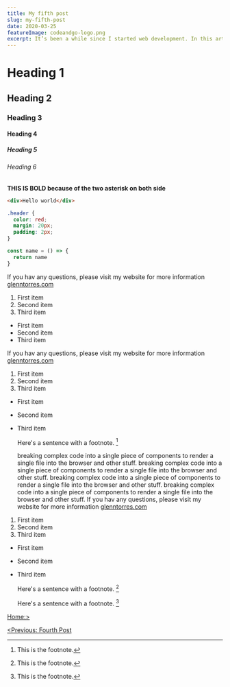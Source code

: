 ```yaml
---
title: My fifth post
slug: my-fifth-post
date: 2020-03-25
featureImage: codeandgo-logo.png
excerpt: It’s been a while since I started web development. In this article, I will explain how I started coding, from making a single basic component to complex components,
---
```


# Heading 1

## Heading 2

### Heading 3

#### Heading 4

##### Heading 5

###### Heading 6

**THIS IS BOLD because of the two asterisk on both side**

```html
<div>Hello world</div>
```

```css
.header {
  color: red;
  margin: 20px;
  padding: 2px;
}
```

```js
const name = () => {
  return name
}
```

If you hav any questions, please visit my website for more information
[glenntorres.com](https://glennptorres.netlify.app/)

1. First item
2. Second item
3. Third item

- First item
- Second item
- Third item

If you hav any questions, please visit my website for more information
[glenntorres.com](https://glennptorres.netlify.app/)

1. First item
2. Second item
3. Third item

- First item
- Second item
- Third item

  Here's a sentence with a footnote. [^1]

  breaking complex code into a single piece of components to render a single file into the browser and other stuff.
  breaking complex code into a single piece of components to render a single file into the browser and other stuff.
  breaking complex code into a single piece of components to render a single file into the browser and other stuff.
  breaking complex code into a single piece of components to render a single file into the browser and other stuff.
  If you hav any questions, please visit my website for more information
  [glenntorres.com](https://glennptorres.netlify.app/)

1. First item
2. Second item
3. Third item

- First item
- Second item
- Third item

  Here's a sentence with a footnote. [^1]

  Here's a sentence with a footnote. [^1]

[^1]: This is the footnote.

[Home:>](/)

[<Previous: Fourth Post](/my-fourth-post)
